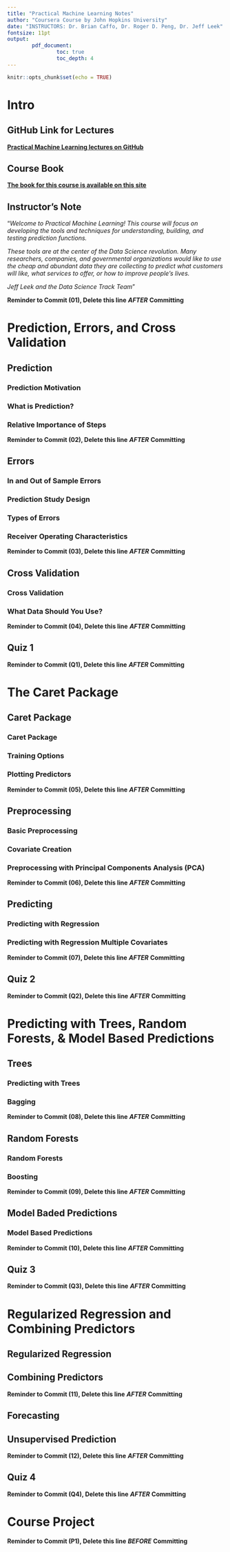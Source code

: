 ```yaml
---
title: "Practical Machine Learning Notes"
author: "Coursera Course by John Hopkins University"
date: "INSTRUCTORS: Dr. Brian Caffo, Dr. Roger D. Peng, Dr. Jeff Leek"
fontsize: 11pt
output: 
        pdf_document:
                toc: true
                toc_depth: 4
---
```


```r
knitr::opts_chunk$set(echo = TRUE)
```

# Intro  
## GitHub Link for Lectures  
**[Practical Machine Learning lectures on GitHub](https://github.com/bcaffo/courses/tree/master/08_PracticalMachineLearning)**  

## Course Book  
**[The book for this course is available on this site](https://web.stanford.edu/~hastie/ElemStatLearn//)**  

## Instructor's Note  
"*Welcome to Practical Machine Learning! This course will focus on developing the tools and techniques for understanding, building, and testing prediction functions.*  
  
*These tools are at the center of the Data Science revolution. Many researchers, companies, and governmental organizations would like to use the cheap and abundant data they are collecting to predict what customers will like, what services to offer, or how to improve people's lives.*  
  
*Jeff Leek and the Data Science Track Team*"  

**Reminder to Commit (01), Delete this line** ***AFTER*** **Committing**  

# Prediction, Errors, and Cross Validation  
## Prediction  
### Prediction Motivation  
### What is Prediction?  
### Relative Importance of Steps  

**Reminder to Commit (02), Delete this line** ***AFTER*** **Committing**  

## Errors  
### In and Out of Sample Errors  
### Prediction Study Design  
### Types of Errors  
### Receiver Operating Characteristics  

**Reminder to Commit (03), Delete this line** ***AFTER*** **Committing**  

## Cross Validation  
### Cross Validation  
### What Data Should You Use?  

**Reminder to Commit (04), Delete this line** ***AFTER*** **Committing**  

## Quiz 1  

**Reminder to Commit (Q1), Delete this line** ***AFTER*** **Committing**  

# The Caret Package  
## Caret Package  
### Caret Package  
### Training Options  
### Plotting Predictors  

**Reminder to Commit (05), Delete this line** ***AFTER*** **Committing**  

## Preprocessing  
### Basic Preprocessing  
### Covariate Creation  
### Preprocessing with Principal Components Analysis (PCA)  

**Reminder to Commit (06), Delete this line** ***AFTER*** **Committing**  

## Predicting  
### Predicting with Regression  
### Predicting with Regression Multiple Covariates  

**Reminder to Commit (07), Delete this line** ***AFTER*** **Committing**  

## Quiz 2  

**Reminder to Commit (Q2), Delete this line** ***AFTER*** **Committing**  

# Predicting with Trees, Random Forests, & Model Based Predictions  
## Trees  
### Predicting with Trees  
### Bagging  

**Reminder to Commit (08), Delete this line** ***AFTER*** **Committing**  

## Random Forests  
### Random Forests  
### Boosting  

**Reminder to Commit (09), Delete this line** ***AFTER*** **Committing**  

## Model Baded Predictions  
### Model Based Predictions  

**Reminder to Commit (10), Delete this line** ***AFTER*** **Committing**  

## Quiz 3  

**Reminder to Commit (Q3), Delete this line** ***AFTER*** **Committing**  

# Regularized Regression and Combining Predictors  
## Regularized Regression  
## Combining Predictors  

**Reminder to Commit (11), Delete this line** ***AFTER*** **Committing**  

## Forecasting  
## Unsupervised Prediction  

**Reminder to Commit (12), Delete this line** ***AFTER*** **Committing**  

## Quiz 4  

**Reminder to Commit (Q4), Delete this line** ***AFTER*** **Committing**  

# Course Project  

**Reminder to Commit (P1), Delete this line** ***BEFORE*** **Committing**  
